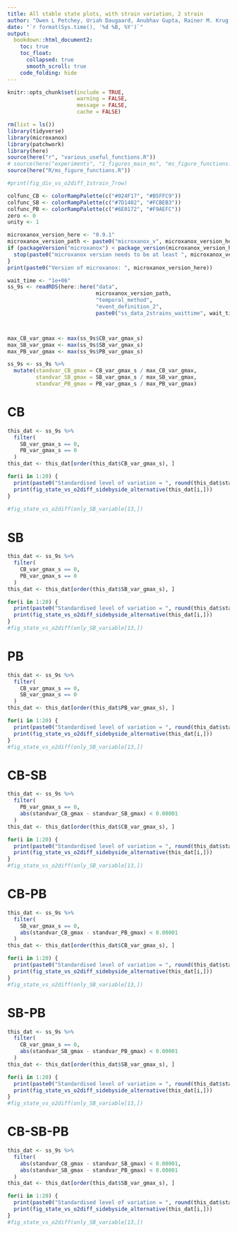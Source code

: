 ```yaml
---
title: All stable state plots, with strain variation, 2 strain
author: "Owen L Petchey, Uriah Daugaard, Anubhav Gupta, Rainer M. Krug, Kimberley D. Lemmen, Sofia J. van Moorsel, Marcel Suleiman, Debra Zuppinger-Dingley, Romana Limberger"
date: "`r format(Sys.time(), '%d %B, %Y')`"
output:
  bookdown::html_document2:
    toc: true
    toc_float:
      collapsed: true
      smooth_scroll: true
    code_folding: hide
---
```


```r
knitr::opts_chunk$set(include = TRUE,
                      warning = FALSE,
                      message = FALSE,
                      cache = FALSE)
```

```r
rm(list = ls())
library(tidyverse)
library(microxanox)
library(patchwork)
library(here)
source(here("r", "various_useful_functions.R"))
# source(here("experiments", "1_figures_main_ms", "ms_figure_functions.R"))
source(here("R/ms_figure_functions.R"))

#print(fig_div_vs_o2diff_1strain_7row)

colfunc_CB <- colorRampPalette(c("#024F17", "#B5FFC9"))
colfunc_SB <- colorRampPalette(c("#7D1402", "#FCBEB3"))
colfunc_PB <- colorRampPalette(c("#6E0172", "#F9AEFC"))
zero <- 0
unity <- 1
```

```r
microxanox_version_here <- "0.9.1"
microxanox_version_path <- paste0("microxanox_v", microxanox_version_here)
if (packageVersion("microxanox") < package_version(microxanox_version_here)) {
  stop(paste0("microxanox version needs to be at least ", microxanox_version_here))
}
print(paste0("Version of microxanox: ", microxanox_version_here))
```


```r
wait_time <- "1e+06"
ss_9s <- readRDS(here::here("data",
                            microxanox_version_path, 
                            "temporal_method",
                            "event_definition_2",
                            paste0("ss_data_2strains_waittime", wait_time, "_event_definition_2.RDS")))



max_CB_var_gmax <- max(ss_9s$CB_var_gmax_s)
max_SB_var_gmax <- max(ss_9s$SB_var_gmax_s)
max_PB_var_gmax <- max(ss_9s$PB_var_gmax_s)

ss_9s <- ss_9s %>%
  mutate(standvar_CB_gmax = CB_var_gmax_s / max_CB_var_gmax,
         standvar_SB_gmax = SB_var_gmax_s / max_SB_var_gmax,
         standvar_PB_gmax = PB_var_gmax_s / max_PB_var_gmax)

```


# CB

```r
this_dat <- ss_9s %>%
  filter(
    SB_var_gmax_s == 0,
    PB_var_gmax_s == 0
  )
this_dat <- this_dat[order(this_dat$CB_var_gmax_s), ]

for(i in 1:20) {
  print(paste0("Standardised level of variation = ", round(this_dat$standvar_CB_gmax[i],2)))
  print(fig_state_vs_o2diff_sidebyside_alternative(this_dat[i,]))
}
  
#fig_state_vs_o2diff(only_SB_variable[13,])
```

# SB

```r
this_dat <- ss_9s %>%
  filter(
    CB_var_gmax_s == 0,
    PB_var_gmax_s == 0
  )
this_dat <- this_dat[order(this_dat$SB_var_gmax_s), ]

for(i in 1:20) {
  print(paste0("Standardised level of variation = ", round(this_dat$standvar_SB_gmax[i],2)))
  print(fig_state_vs_o2diff_sidebyside_alternative(this_dat[i,]))
}
#fig_state_vs_o2diff(only_SB_variable[13,])
```

# PB

```r
this_dat <- ss_9s %>%
  filter(
    CB_var_gmax_s == 0,
    SB_var_gmax_s == 0
  )
this_dat <- this_dat[order(this_dat$PB_var_gmax_s), ]

for(i in 1:20) {
  print(paste0("Standardised level of variation = ", round(this_dat$standvar_PB_gmax[i],2)))
  print(fig_state_vs_o2diff_sidebyside_alternative(this_dat[i,]))
}
#fig_state_vs_o2diff(only_SB_variable[13,])
```

# CB-SB

```r
this_dat <- ss_9s %>%
  filter(
    PB_var_gmax_s == 0,
    abs(standvar_CB_gmax - standvar_SB_gmax) < 0.00001
  )
this_dat <- this_dat[order(this_dat$CB_var_gmax_s), ]

for(i in 1:20) {
  print(paste0("Standardised level of variation = ", round(this_dat$standvar_CB_gmax[i],2)))
  print(fig_state_vs_o2diff_sidebyside_alternative(this_dat[i,]))
}
#fig_state_vs_o2diff(only_SB_variable[13,])
```

# CB-PB

```r
this_dat <- ss_9s %>%
  filter(
    SB_var_gmax_s == 0,
    abs(standvar_CB_gmax - standvar_PB_gmax) < 0.00001
  )
this_dat <- this_dat[order(this_dat$CB_var_gmax_s), ]

for(i in 1:20) {
  print(paste0("Standardised level of variation = ", round(this_dat$standvar_CB_gmax[i],2)))
  print(fig_state_vs_o2diff_sidebyside_alternative(this_dat[i,]))
}
#fig_state_vs_o2diff(only_SB_variable[13,])
```

# SB-PB

```r
this_dat <- ss_9s %>%
  filter(
    CB_var_gmax_s == 0,
    abs(standvar_SB_gmax - standvar_PB_gmax) < 0.00001
  )
this_dat <- this_dat[order(this_dat$SB_var_gmax_s), ]

for(i in 1:20) {
  print(paste0("Standardised level of variation = ", round(this_dat$standvar_SB_gmax[i],2)))
  print(fig_state_vs_o2diff_sidebyside_alternative(this_dat[i,]))
}
#fig_state_vs_o2diff(only_SB_variable[13,])
```


# CB-SB-PB

```r
this_dat <- ss_9s %>%
  filter(
    abs(standvar_CB_gmax - standvar_SB_gmax) < 0.00001,
    abs(standvar_SB_gmax - standvar_PB_gmax) < 0.00001
  )
this_dat <- this_dat[order(this_dat$SB_var_gmax_s), ]

for(i in 1:20) {
  print(paste0("Standardised level of variation = ", round(this_dat$standvar_CB_gmax[i],2)))
  print(fig_state_vs_o2diff_sidebyside_alternative(this_dat[i,]))
}
#fig_state_vs_o2diff(only_SB_variable[13,])
```


